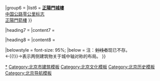 <!-- {| class="infobox {{#switch:{{{collapsible|}}}
|0
|no =
|1
|yes
|#default = mw-collapsible {{#switch:{{{collapse|}}}
|0
|no
|#default =
|1
|yes
|collapsed = mw-collapsed
}}
}}" style="width: {{{width|auto}}}; font-size: 85%; padding:0; {{{style|}}}" cellpadding=0 cellspacing=0
|- -->
{{Sidebar
|name = 北京中轴线
|title = [[北京城池|北京城]][[北京中轴线|中轴线]]<br /><small>（含现代延伸段）</small>
|bodystyle = width: {{{width|auto}}}; font-size: 85%; padding:0; {{{style|}}};
|headingstyle = text-align: left;
|contentstyle = text-align: center;

|heading1 =
|content1 =
{{Navbox with collapsible groups|child
|title = {{nowrap|[[北京城池|城池]]以北}}
|group1 =
|list1 = 向北延伸至[[大杨山国家森林公园]]<br >[[奧林匹克森林公園|奥林匹克森林公园]]<br /><small>[[森林公园南门站]]</small><br />[[奥林匹克公园 (北京)|奥林匹克公园]]<br /><small>[[奥林匹克公园站 (北京市)|奥林匹克公园站]]</small><br /><sup>[[北京四环路|北四环中路]]</small>[[北辰桥]]<br /><small>[[奥体中心站 (北京市)|奥体中心站]]</small><br /><small>[[北土城站]]</small><br />'''[[北辰路 (北京)|北辰路]]'''<!-- 待考证 <small>[[北京三环路|三环路]]</small>[[安华桥]] <small>[[安华桥站|地铁站]]</small> --><br />'''[[鼓楼外大街]]'''
}}

|heading2 =
|content2 =
{{Navbox with collapsible groups|child
|title = [[北京内城|内城]]
|group1 =
|list1 = <!-- [[北京城墙|内城北墙]]<br /> -->'''[[北京鼓楼和钟楼|鐘樓]]'''<br />'''[[北京鼓楼和钟楼|鼓樓]]'''<br />[[地安门外大街]]<br /><sup>[[玉河|御河]]</sup>[[万宁桥]]
|group3 = [[北京皇城|皇城]]
|list3 =
{{Navbox with collapsible groups|child
|list3 = '''[[地安门]]'''<br />[[地安门内大街]]<br />
{{Navbox with collapsible groups|child
|title = [[景山公园|景山]]
|list1 = '''[[景山公园|寿皇殿]]'''<br />[[景山公园|壽皇門]]<br />[[景山公园|萬春亭]]<br />[[景山公园|綺望樓]]<br />[[景山公园|景山門]]<br /><s>[[北上门]]</s>
}}
|group4 = [[故宮|宫城]]
|list4 =
{{Navbox with collapsible groups|child
|group1=
|list1 = '''[[神武門]]'''
|group2 = [[後三宮|内廷]]
|list2 = [[御花園 (北京故宮)|順貞門]]<br />[[御花園 (北京故宮)|承光門]]<br />[[御花園 (北京故宮)|欽安殿]]<br />[[御花園 (北京故宮)|御花園]]<br />[[坤寧門]]<br />'''[[坤寧宮]]'''<br />'''[[交泰殿]]'''<br />'''[[乾清宮]]'''<br />[[乾清门]]
|group3 = [[故宮#三大殿|外朝]]
|list3 = '''[[保和殿]]'''<br />'''[[中和殿]]'''<br />'''[[太和殿]]'''<br /><sup>[[金水河 (北京)|内金水河]]</sup>[[金水桥|内金水桥]]<br />'''[[太和門]]'''
|list4 = '''[[故宮午門|午門]]'''
}}

|group5 =
|list5 = [[北京社稷坛|社稷坛]]　←{{!}}→　[[北京太庙|太　庙]]<br />'''[[端門]]'''<br />'''[[天安門]]'''<br /><sup>[[金水河 (北京)|外金水河]]</sup>[[金水桥|外金水桥]]<br />
{{Navbox with collapsible groups|child
|title = [[天安门广场]]
|list1 = [[中华人民共和国国旗|旗杆]] {{Flagicon|PRC}}<br />[[人民大会堂]]　←{{!}}→　[[中国国家博物馆|国家博物馆]]<br />[[人民英雄纪念碑]]<br /><s>'''[[中华门 (北京)|中华門]]'''</s>/[[毛主席纪念堂]]
}}
}}
|group6 =
|list6 = '''[[正阳门|正陽門城樓]]'''<br />[[中国公路零公里标志]]<br />[[正阳门|正陽門箭樓]]
}}

|heading7 =
|content7 =
{{Navbox with collapsible groups|child
|group1 = [[北京外城|外城]]
 |list1 = [[正阳桥坊]]<br />[[前門大街|前門大街<small>（步行街段）</small>]]<br />'''[[珠市口]]'''<br />[[前門大街|前門大街<small>（非步行街段）</small>]]<br />'''[[北京天桥|天橋]]'''<br />[[天桥南大街]]<br />[[永定门内大街]]<br />[[先农坛]]　← [[永定门公园]] →　[[天坛|天　坛]]<br />'''[[永定门|永定門城樓]]'''<br /><s>[[永定门|永定門箭樓]]</s><br />[[永定门广场]]
}}

|heading8 =
|content8 =
{{Navbox with collapsible groups|child
|title = {{nowrap|[[北京城池|城池]]以南}}
|group1 = 
|list1 = '''[[永定门外大街]]'''<br /><sup>[[北京二环路|二环路]]</sup>[[永定门立交桥]]<br />[[永定门外铁路桥]]<br />'''[[燕墩]]'''<br /><sup>[[北京三环路|三环路]]</sup>[[木樨园立交桥]]<br /><sup>[[北京四环路|四环路]]</sup>[[大红门立交桥]]<br />'''[[南苑路 (北京)|南苑路]]'''<br />[[南苑]]<!-- 待考证 ''[[三营门]]''
{{Navbox with collapsible groups|child
|title = <small>''[[南中轴路]]转向延伸''</small>
|list1 = ''[[南苑东路]]''<br />''[[南大红门路]]''<br />''[[104国道]]、[[105国道]]''
}}
--><br />向南延伸至[[大兴国际机场]]
}}

|belowstyle = font-size: 95%;
|below = 注：<s>划线者</s>现已不存。<br />←{{!}}→表示两侧建筑物关于城中轴对称的布局。
}}<!-- 
--><noinclude>

[[Category:北京中轴线|*]]
[[Category:北京市建筑模板]]
[[Category:北京文化模板]]
[[Category:北京历史模板]]
[[Category:北京导航模板]]
</noinclude>